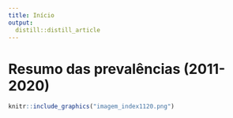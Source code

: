 ```yaml
---
title: Início
output:
  distill::distill_article 
---
```



<style>

body {
  padding-top:5px
}

.navbar{
  visibility: hidden
}

</style>


# Resumo das prevalências (2011-2020)

```r

knitr::include_graphics("imagem_index1120.png")
```